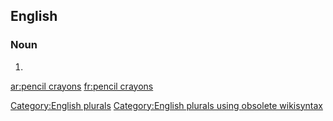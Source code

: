 
==English==

===Noun===
{{head|en}}

# {{plural of|pencil crayon}}

[[Category:English plurals]][[Category:English plurals using obsolete wikisyntax]]

[[ar:pencil crayons]]
[[fr:pencil crayons]]